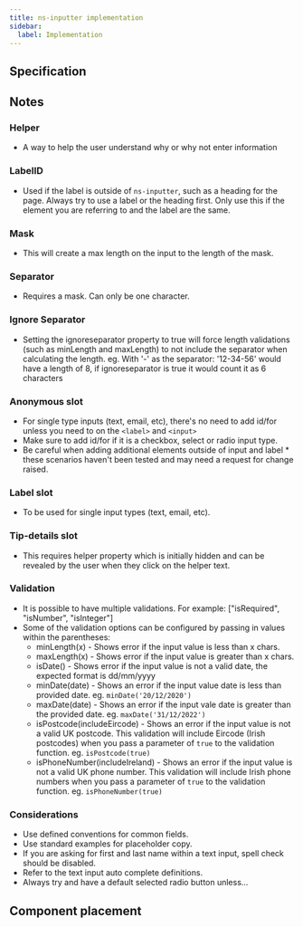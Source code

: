 ```yaml
---
title: ns-inputter implementation
sidebar:
  label: Implementation
---
```



## Specification

<Specification name={componentName} />

## Notes

### Helper

- A way to help the user understand why or why not enter information

### LabelID

- Used if the label is outside of `ns-inputter`, such as a heading for the page. Always try to use a label or the heading first. Only use this if the element you are referring to and the label are the same.

### Mask

- This will create a max length on the input to the length of the mask.

### Separator

- Requires a mask. Can only be one character.

### Ignore Separator

- Setting the ignoreseparator property to true will force length validations (such as minLength and maxLength) to not include the separator when calculating the length. eg. With '-' as the separator: '12-34-56' would have a length of 8, if ignoreseparator is true it would count it as 6 characters

### Anonymous slot

- For single type inputs (text, email, etc), there's no need to add id/for unless you need to on the `<label>` and `<input>`
- Make sure to add id/for if it is a checkbox, select or radio input type.
- Be careful when adding additional elements outside of input and label * these scenarios haven't been tested and may need a request for change raised.

### Label slot

- To be used for single input types (text, email, etc).

### Tip-details slot

- This requires helper property which is initially hidden and can be revealed by the user when they click on the helper text.

### Validation

- It is possible to have multiple validations. For example: ["isRequired", "isNumber", "isInteger"]
- Some of the validation options can be configured by passing in values within the parentheses:
  - minLength(x) - Shows error if the input value is less than x chars.
  - maxLength(x) - Shows error if the input value is greater than x chars.
  - isDate() - Shows error if the input value is not a valid date, the expected format is dd/mm/yyyy
  - minDate(date) - Shows an error if the input value date is less than provided date.  eg. `minDate('20/12/2020')`
  - maxDate(date) - Shows an error if the input vale date is greater than the provided date.  eg. `maxDate('31/12/2022')`
  - isPostcode(includeEircode) - Shows an error if the input value is not a valid UK postcode.  This validation will include Eircode (Irish postcodes) when you pass a parameter of `true` to the validation function.  eg. `isPostcode(true)`
  - isPhoneNumber(includeIreland) - Shows an error if the input value is not a valid UK phone number.  This validation will include Irish phone numbers when you pass a parameter of `true` to the validation function.  eg. `isPhoneNumber(true)`

### Considerations

- Use defined conventions for common fields.
- Use standard examples for placeholder copy.
- If you are asking for first and last name within a text input, spell check should be disabled.
- Refer to the text input auto complete definitions.
- Always try and have a default selected radio button unless...

## Component placement

<Placement name={componentName} />
